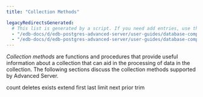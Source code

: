 ```yaml
---
title: "Collection Methods"

legacyRedirectsGenerated:
  # This list is generated by a script. If you need add entries, use the `legacyRedirects` key.
  - "/edb-docs/d/edb-postgres-advanced-server/user-guides/database-compatibility-stored-procedural-language-guide/13/collection_methods.html"
  - "/edb-docs/d/edb-postgres-advanced-server/user-guides/database-compatibility-stored-procedural-language-guide/latest/collection_methods.html"
---
```


<div id="collection_methods" class="registered_link"></div>

*Collection methods* are functions and procedures that provide useful information about a collection that can aid in the processing of data in the collection. The following sections discuss the collection methods supported by Advanced Server.

<div class="toctree" maxdepth="3">

count deletes exists extend first last limit next prior trim

</div>
